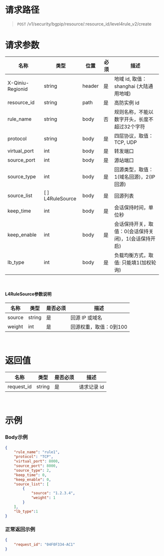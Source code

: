 <style>.topic-content-wrap .topic-detail table thead th { word-break: keep-all; }</style>

# 请求路径
> `POST` /v1/security/bgpip/resource/:resource_id/level4rule_v2/create


# 请求参数
| 名称 | 类型 | 位置 | 必须 | 描述 |
| ----- | ----- | ----- | ----- | ----- |
| X-Qiniu-Regionid | string | header | 是 | 地域 id, 取值：shanghai (大陆通用地域) |
| resource_id | string | path | 是 | 高防实例 id |
| rule_name | string | body | 否 | 规则名称，不能以数字开头，长度不超过32个字符 |
| protocol | string | body | 是 | 四层协议，取值：TCP, UDP |
| virtual_port | int | body | 是 | 转发端口 |
| source_port | int | body | 是 | 源站端口 |
| source_type | int | body | 是 | 回源类型，取值：1(域名回源)，2(IP回源) |
| source_list | [ ] L4RuleSource | body | 是 | 回源列表 |
| keep_time | int | body | 是 | 会话保持时间，单位秒 |
| keep_enable | int | body | 是 | 会话保持开关，取值：0(会话保持关闭)，1(会话保持开启) |
| lb_type | int | body | 是 | 负载均衡方式，取值: 只能填1(加权轮询) |
<br>


#### L4RuleSource参数说明
| 名称 | 类型 | 是否必须 | <center>描述 |
| ----- | ----- | ----- | ----- |
| source | string | 是 | 回源 IP 或域名 |
| weight | int | 是 | 回源权重，取值：0到100 |
<br>
	
# 返回值
| 名称 | 类型 | 是否必须 | <center>描述 |
| ----- | ----- | ----- | ----- |
| request_id | string | 是 | 请求记录 id |
<br>
	
# 示例
### Body示例
```json
{
    "rule_name": "rule1",
    "protocol": "TCP",
    "virtual_port": 8000,
    "source_port": 8000,
    "source_type": 2,
    "keep_time": 0,
    "keep_enable": 0,
    "source_list": [
        {
            "source": "1.2.3.4",
            "weight": 1
        }
    ],
    "lb_type":1
}
```

### 正常返回示例
```json
{
    "request_id": "04F0F334-AC1"
}
```